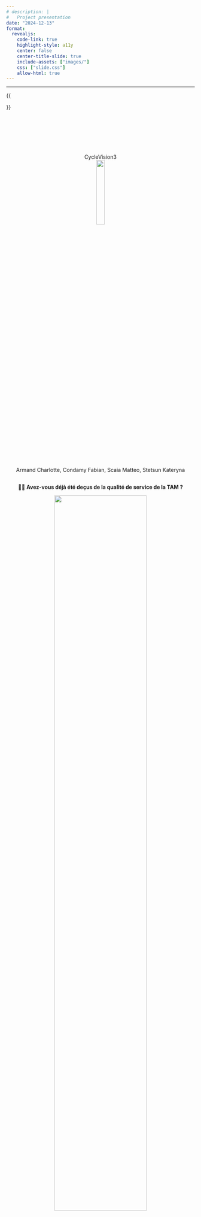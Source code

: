 ---
# description: |
#   Project presentation
date: "2024-12-13"
format:
  revealjs:
    code-link: true
    highlight-style: a11y
    center: false
    center-title-slide: true
    include-assets: ["images/"]
    css: ["slide.css"]
    allow-html: true
---

---

::: {.hidden}
{{

\DeclareMathOperator*{\argmax}{arg\,max}
\newcommand{\1}{{1\hspace{-3.8pt} 1}}

}}
:::


<!---------------------------------------------------------------------------->

#### {#title-slide data-menu-title="Title Slide" style="text-align: center;"}
<br>


<br>
<div style="text-align: center;">
<br>
<br>
[CycleVision3]{.custom-title .center}
<br>
![](images/6451064.gif){width=21%}
<br>
[Armand Charlotte, Condamy Fabian, Scaia Matteo, Stetsun Kateryna]{.custom-subtitle3}
</div>

<!---------------------------------------------------------------------------->
<!---------------------------------------------------------------------------->
##
<div style="text-align: center;">
[🚴‍♂️ **Avez-vous déjà été deçus de la qualité de service de la TAM ?**]{.custom-subtitle33 .center}
<br> 
</div>

<div style="text-align: center;">
![](images/bikers-tj.jpg){ width=70% }
</div>

<!---------------------------------------------------------------------------->
<!---------------------------------------------------------------------------->
# Introduction et organisation {.section-background}
<!---------------------------------------------------------------------------->

<!---------------------------------------------------------------------------->
## Présentation du projet
<hr>
::: fragment
<div style="text-align: left;">
**Objectifs :**
</div> 
:::

::: {.incremental} 
  - Visualiser et analyser les flux cyclistes.  
  - Prévoir les mouvements de trafic avec une carte interactive.  
  - Proposer des solutions pour optimiser les infrastructures urbaines.
:::

::: fragment
<div style="text-align: center;">
<br>
[**Schéma des résultats attendus :**]{.custom-subtitle3}
![](images/intro.svg){width=150%}
</div>
:::

<div style="text-align: center;">
<br>
<br>
</div>
<!---------------------------------------------------------------------------->
<!---------------------------------------------------------------------------->
## Contribution de l'équipe
<hr>
<div style="text-align: center;">
<br>

<br>
</div>
::: {.columns}
::: {.column width="9%"}
<div style="text-align: center;">
![](images/map_contrib.png){width=60%}
</div>
:::
::: {.column width="90%"}
- **ARMAND Charlotte** : Création de cartes interactives et prévisions de trafic.
:::
:::

::: fragment
::: {.columns}
::: {.column width="9%"}
<div style="text-align: center;">
<img src="images/WEB-site.svg" width="60%" align="middle">
</div>
:::
::: {.column width="90%"}
- **CONDAMY Fabian** : Développement et déploiement du site web.
:::
:::
:::

::: fragment
::: {.columns}
::: {.column width="9%"}
<div style="text-align: center;">
![](images/images_video.png){width=60%}
</div>
:::
::: {.column width="90%"}
- **SCAIA Matteo** : Analyse de données et création de cartes interactives et vidéos.
:::
:::
:::

::: fragment
::: {.columns}
::: {.column width="9%"}
<div style="text-align: center;">
<img src="images/docum_contrib.png" width="50%" align="middle">
</div>
:::
::: {.column width="90%"}
- **STETSUN Kateryna** : Documentation du projet et assistance développement du site web.
:::
:::
:::

<div style="text-align: center;">
<br>


<br>
<br>


<br>
</div>

<!---------------------------------------------------------------------------->
<!---------------------------------------------------------------------------->
# Résultats obtenus {.section-background}
<!---------------------------------------------------------------------------->
<!---------------------------------------------------------------------------->
## Analyse des datasets
<hr>

::: fragment
<div style="text-align: center;">
[**Analyse des trajets en 2022**]{.custom-subtitle3}
</div>
::: {.columns style="display: flex; justify-content: center;"}
::: {.column width="65%"}
<div style="text-align: center;">
<img src="images/analys_datasets/cell-2-output-2.png" width="63%" align="middle">
</div>
:::
::: {.column width="35%"}
<div style="text-align: center;">
<img src="images/ana_trage.png" width="60%" align="middle">
</div>
:::
:::
:::

::: fragment
<div style="text-align: center;">
[**Distance moyenne parcourue et stations les plus populaires**]{.custom-subtitle3}
</div>
::: {.columns style="display: flex; justify-content: center;"}
::: {.column width="50%"}
<div style="text-align: center;">
<img src="images/analys_datasets/StationStat.png" width="60%" align="middle">
</div>
:::
::: {.column width="50%"}
<div style="text-align: center;">
<img src="images/analys_datasets/Distance_par_mois_2021_2024.png" width="85%" align="middle">
</div>
:::
:::
:::

<!---------------------------------------------------------------------------->
<!---------------------------------------------------------------------------->
## Création des maps interactives
<hr>
<div style="text-align: center;">
[**Stations de vélos à Montpellier**]{.custom-subtitle3}
</div>

<div style="text-align: center;">
```{python}
import osmnx as ox
import folium
import requests
from IPython.display import IFrame

# Définir l'endroit
ville = "Montpellier, France"

# Récupérer le polygone des limites de Montpellier
frontiere = ox.geocode_to_gdf(ville)

# Obtenir les coordonnées du centre de Montpellier
location = ox.geocode(ville)

# Créer une carte Folium
m = folium.Map(location=location, zoom_start=14)

# Extraire les coordonnées des limites de la ville
coords = frontiere.geometry.values[0].exterior.coords[:]
folium.Polygon(
    locations=[(lat, lon) for lon, lat in coords],
    color='black',
    fill=False,
    weight=2.5,
).add_to(m)

# URL de l'API
url = "https://portail-api-data.montpellier3m.fr/bikestation?limit=1000"
fichier = requests.get(url, headers={"accept": "application/json"})

# Ajouter des marqueurs
if fichier.status_code == 200:
    data = fichier.json()
    for station in data:
        address = station['address']['value']['streetAddress']
        velo_present = station['availableBikeNumber']['value']
        total_place = station['freeSlotNumber']['value']
        rapport = (velo_present / total_place) * 100 if total_place > 0 else 0
        popup_text = f"""
        <div style="font-size: 14px; font-weight: bold; color: black;">
            <p><b>Station:</b> {address}</p>
            <p><b>Vélos disponibles:</b> {velo_present}</p>
            <p><b>Vélos total:</b> {total_place}</p>
            <p><b>Pourcentage de vélos disponibles:</b> {rapport:.2f}%</p>
        </div>
        """
        coords = station['location']['value']['coordinates']
        folium.Marker(
            location=(coords[1], coords[0]),
            popup=folium.Popup(popup_text, max_width=300),
            icon=folium.Icon(color='blue', icon='info-sign')
        ).add_to(m)

m.save("map.html")

# iframe
display(IFrame("map.html", width="100%", height="450px"))
```
</div>

<div class="message">
<br>
<br>
Ci-dessus, une carte interactive présentant le *nombre de vélos en temps réel* disponibles dans les stations de la métropole de Montpellier. Cette carte offre une vue d’ensemble dynamique permettant de suivre l’état des stations en direct.
</div>
<!---------------------------------------------------------------------------->
<!---------------------------------------------------------------------------->
## Visualisation vidéo
<hr>
<div class="slide-content" style="text-align: center;">
  <video width="1000" controls>
    <source src="images/video_present.mp4" type="video/mp4">
    Your browser does not support the video tag.
  </video>
</div>

<div style="text-align: center;">
<br>



<br>
</div>
<!---------------------------------------------------------------------------->
<!---------------------------------------------------------------------------->
## Simulations et prédictions
<hr>

<div style="text-align: center;">
[**Carte des intensités moyennes**]{.custom-subtitle3}
</div>

::: {.columns style="display: flex; justify-content: center;"}

::: {.column width="55%"}
<div style="text-align: center;">
[avec chaleur]{.custom-subtitle3}
<br>

<br>
<img src="images/charl_1.png" width="100%" align="middle">
</div>
:::

::: {.column width="45%"}
<div style="text-align: center;">
[sans chaleur]{.custom-subtitle3}
<img src="images/charl_11.png" width="83%" align="middle">
</div>
:::

:::

<div style="text-align: center;">
<br>
<br>
</div>
<!---------------------------------------------------------------------------->
<!---------------------------------------------------------------------------->
## Simulations et prédictions
<hr>

<div style="text-align: center;">
[**Carte des trajets**]{.custom-subtitle3}
</div>

::: {.columns style="display: flex; justify-content: center;"}

::: {.column width="50%"}
<div style="text-align: center;">
<img src="images/charl_1_2.png" width="73%" align="middle">
</div>
:::

::: {.column width="50%"}
<div style="text-align: center;">
<img src="images/charl_1_3.png" width="73%" align="middle">
</div>
:::

:::

<div style="text-align: center;">
<br>
<br>
</div>
<!---------------------------------------------------------------------------->
<!---------------------------------------------------------------------------->
## Intégration WEB 
<hr>

<div style="text-align: center;">
<img src="images/site_1.png" width="90%" align="middle">
</div>

<div style="text-align: center;">
<br>
<br>
</div>
<!---------------------------------------------------------------------------->
<!---------------------------------------------------------------------------->
## Intégration WEB 
<hr>

<div style="text-align: center;">
[**Carte interactive des trajets**]{.custom-subtitle3}
</div>

<div style="text-align: center;">
<img src="images/shiny.png" width="60%" align="middle">
</div>


<div style="text-align: center;">
<br>
<br>
</div>
<!---------------------------------------------------------------------------->
<!---------------------------------------------------------------------------->
# Analyse du script {.section-background}
<!---------------------------------------------------------------------------->
<!---------------------------------------------------------------------------->
## Analyse des performances et d'utilisation de la mémoire
<hr>

<div style="text-align: center;">
[**Pour map_trajet_BD.py**]{.custom-subtitle3}
</div>

::: {.columns style="display: flex; justify-content: center;"}
::: {.column width="50%"}
<div style="text-align: center;">
<img src="images/perf_analys/1.png" width="100%" align="middle">
</div>
:::
::: {.column width="50%"}
<div style="text-align: center;">
<img src="images/perf_analys/2.png" width="100%" align="middle">
</div>
:::
:::

<div style="text-align: center;">
<br>
</div>
::: fragment
Les graphiques montrent les performances pour différentes quantités de trajets.
:::

<div style="text-align: center;">
<br>



<br>
</div>
<!---------------------------------------------------------------------------->
<!---------------------------------------------------------------------------->
## Analyse des performances et d'utilisation de la mémoire
<hr>

<div style="text-align: center;">
[**Pour vidéo.py**]{.custom-subtitle3}
</div>

::: {.columns style="display: flex; justify-content: center;"}
::: {.column width="50%"}
<div style="text-align: center;">
<img src="images/perf_analys/3.png" width="100%" align="middle">
</div>
:::
::: {.column width="50%"}
<div style="text-align: center;">
<img src="images/perf_analys/4.png" width="100%" align="middle">
</div>
:::
:::

<div style="text-align: center;">
<br>
</div>
::: fragment
Pour améliorer l'efficacité temporelle, des outils comme **ThreadPoolExecutor** et le **cache** ont été utilisés. L'importation directe des bases de données a également été privilégiée aux requêtes HTTP avec `requests` pour accélérer l'exécution.
:::

<div style="text-align: center;">
<br>



<br>
</div>
<!---------------------------------------------------------------------------->
<!---------------------------------------------------------------------------->
# Synthèse {.section-background}
<!---------------------------------------------------------------------------->
<!---------------------------------------------------------------------------->
## Comparaison des diagrammes de Gantt 
<hr>
:::: {.columns}
::: {.column width="48%"}
<div style="text-align: center;">
**Planification initiale du projet**
    ```{mermaid}
    gantt
        dateFormat  YYYY-MM-DD
        axisFormat  %d-%m
        excludes weekends
    section Critical Tasks
        Data Gathering & Processing (SM, AC) : done, 2024-10-20, 10d
        Code Structure Design (AC, SM) : done, 2024-11-01, 4d
        Interactive Map Features (AC, SM) : done, 2024-11-06, 8d
        Traffic Prediction Algorithm (SM, AC) : done, 2024-11-16, 7d
        Visualization of Prediction (AC) : done, 2024-11-23, 5d
        *Video Creation of Traffic (SM) : done, 2024-11-28, 5d
        WEB Integration (CF) : done, 2024-12-03, 7d

    section Documentation
        Docstrings (SK, SM) : done, 2024-11-30, 5d
        API Documentation (SK, AC) : done, 2024-12-05, 3d
        README Preparation (SK) : done, 2024-12-08, 2d

    section Testing
        Unit Tests (SK) : done, 2024-11-25, 6d
        Full Testing (SK, CF) : done, 2024-12-03, 4d

    section Delivery
        Finalize GitHub Repo (AC, SM) : done, 2024-12-09, 1d
        Slide Deck Prep (SK, AC): done, 2024-12-09, 2d
        Presentation Rehearsal (AC, CF, SM, SK): done, 2024-12-12, 1d
        Oral Presentation (AC, CF, SM, SK): milestone, 2024-12-13, 1d
    ```
</div>
:::
::: {.column width="48%"}
<div style="text-align: center;">
**Plan réalisé après exécution**
    ```{mermaid}
    gantt
        dateFormat  YYYY-MM-DD
        axisFormat  %d-%m
        excludes weekends
    section Critical Tasks
        Data Gathering & Processing (SM, AC) : done, 2024-10-20, 10d
        Code Structure Design (AC, SM) : done, 2024-11-01, 4d
        Interactive Map Features (SM, AC) : done, 2024-11-06, 6d
        Traffic Prediction Algorithm (AC, SM) : done, 2024-11-13, 9d
        Visualization of Prediction (AC) : 2024-11-22, 8d
        Video Creation of Traffic (SM) : 2024-11-14, 9d
        WEB Integration (CF) : 2024-10-23, 34d

    section Documentation
        Docstrings at the site (SK) : 2024-11-10, 21d
        API Documentation (SK) : done, 2024-12-05, 3d
        README Preparation (SK) : 2024-11-25, 5d

    section Testing
        Unit Tests (SK) : 2024-11-26, 2d
        Full Testing (SK, SM) : 2024-12-01, 7d
        Performance Analysis (SM) : 2024-12-04, 2d

    section Delivery
        Finalize GitHub Repo (SM, CF) : 2024-12-07, 1d
        Slide Deck Prep (SK): 2024-12-03, 5d
        Presentation Rehearsal (AC, CF, SM, SK): 2024-12-10, 3d
        Oral Presentation (AC, CF, SM, SK): milestone, 2024-12-13, 1d
    ```
</div>
:::
::::

<div style="text-align: center;">
<br>
<br>
</div>
<!---------------------------------------------------------------------------->
<!---------------------------------------------------------------------------->
## Problèmes rencontrés
<hr>

::: {.incremental}  
1. **Gestion des données :**  
   - Problèmes avec les formats des données (JSON non formatés, CSV ou DataFrame).  
   - Importation et lecture des fichiers CSV, particulièrement complexes au début.  
   - Données manquantes nécessitant un traitement supplémentaire.  
2. **Création de cartes interactives et prévisions de trafic :**  
   - Temps de création élevé pour développer des cartes interactives.  
3. **Déploiement du site web :**  
   - Difficultés initiales lors du déploiement (GitHub Pages).  
   - Intégration des cartes interactives, notamment celles utilisant **Shiny**.  
   - Configuration des fonctionnalités interactives liées aux vidéos.  
4. **Documentation du projet :**  
   - Complexité liée au formatage clair et lisible d'un grand nombre de fonctions.  
   - Configuration documentation avec **Sphinx**.  
:::

<div style="text-align: center;">
<br>


<br>
</div>
<!---------------------------------------------------------------------------->
<!---------------------------------------------------------------------------->
## Améliorations futures
<hr>

::: {.incremental}

- **Renforcement des modèles de prédiction :** Intégration de données supplémentaires (météo, événements) pour des prévisions plus précises.
- **Ajout de données en temps réel :** Utilisation de données en temps réel (trafic, perturbations) pour des analyses plus dynamiques.
- **Application à d'autres contextes urbains :** Extension de la méthodologie à d'autres villes pour comparer les tendances cyclistes.
- **Amélioration de l'expérience utilisateur :** Ajout de fonctionnalités interactives, comme la visualisation des prévisions de trafic et des recommandations d'itinéraires.
:::

<div style="text-align: center;">
<br>

<br>
<br>
<br>
</div>
<div style="text-align: center;">
<br>

<br>
<br>
<br>
</div>
<!---------------------------------------------------------------------------->
<!---------------------------------------------------------------------------->
## Conclusion 
<hr>

1. **Résultats obtenus :**  
   - Analyse approfondie des flux cyclistes.  
   - Identification de solutions pour optimiser les infrastructures urbaines.  

2. **Documentation complète du projet.** 

3. **Expérience en travail d'équipe.** 

4. **Compétences développées :**  
   - Analyse des données avec Python.  
   - Visualisation des données avec **Folium**. 
   - Configuration et automatisation CI/CD avec **GitHub Actions**.  

5. **Validation et tests.**   

<div style="text-align: center;">
<br>


<br>
</div>
<div style="text-align: center;">
<br>


<br>
</div>
<!---------------------------------------------------------------------------->
<!---------------------------------------------------------------------------->
# Merci pour votre attention ! {.section-background1}

<div style="text-align: center;">
[**Merci pour votre attention !**]{.custom-title1 .center}
<br>
![](images/6451064.gif){width=21%}
<br>
[Nous espérons que vos prochaines aventures cyclistes seront plus fluides que nos premières analyses !]{.custom-subtitle4}
</div>

<!---------------------------------------------------------------------------->
<!---------------------------------------------------------------------------->
## Crédits
<hr>


- *Dépôt GitHub du projet* :  [https://github.com/mscaia/PROJ_HAX712X](https://github.com/mscaia/PROJ_HAX712X)  
- *Programme du cours* : [https://josephsalmon.github.io/HAX712X/](https://josephsalmon.github.io/HAX712X/)  
- *Plateforme YouTube* : Des vidéos et tutoriels sur YouTube ont été consultés afin de renforcer la compréhension de certaines étapes du projet.  
- *ChatGPT* : ChatGPT a été utilisé comme ressource pour explorer des concepts techniques, résoudre des défis méthodologiques et optimiser certaines parties du code, ainsi que pour faciliter la recherche et la rédaction de la documentation.  
- *Photo* utilisée avec l'aimable autorisation de [Pixabay](https://pixabay.com/fr/photos/motards-cycliste-cyclisme-activit%C3%A9-446362/)
- *GIF*: [sl.bing.net](https://sl.bing.net/eA2waB7nBJY)
- Des *petites icônes et logos* ont été recherchés sur Internet pour représenter certaines fonctionnalités.

<div style="text-align: center;">
<br>


<br>
<br>


<br>
</div>
